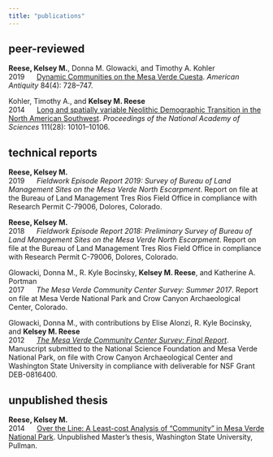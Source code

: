```yaml
---
title: "publications"
---
```


## peer-reviewed
**Reese, Kelsey M.**, Donna M. Glowacki, and Timothy A. Kohler   
2019&nbsp;&nbsp;&nbsp;&nbsp;&nbsp;&nbsp;[Dynamic Communities on the Mesa Verde Cuesta](https://kmreese-io.github.io/Documents/Reese_et_al_2019.pdf). *American Antiquity* 84(4): 728--747.

Kohler, Timothy A., and **Kelsey M. Reese**   
2014&nbsp;&nbsp;&nbsp;&nbsp;&nbsp;&nbsp;[Long and spatially variable Neolithic Demographic Transition in the North American Southwest](https://kmreese-io.github.io/Documents/Kohler_and_Reese_2014.pdf). *Proceedings of the National Academy of Sciences* 111(28): 10101--10106.

## technical reports
**Reese, Kelsey M.**  
2019&nbsp;&nbsp;&nbsp;&nbsp;&nbsp;&nbsp;*Fieldwork Episode Report 2019: Survey of Bureau of Land Management Sites on the Mesa Verde North Escarpment*. Report on file at the Bureau of Land Management Tres Rios Field Office in compliance with Research Permit C-79006, Dolores, Colorado.

**Reese, Kelsey M.**  
2018&nbsp;&nbsp;&nbsp;&nbsp;&nbsp;&nbsp;*Fieldwork Episode Report 2018: Preliminary Survey of Bureau of Land Management Sites on the Mesa Verde North Escarpment*. Report on file at the Bureau of Land Management Tres Rios Field Office in compliance with Research Permit C-79006, Dolores, Colorado.

Glowacki, Donna M., R. Kyle Bocinsky, **Kelsey M. Reese**, and Katherine A. Portman  
2017&nbsp;&nbsp;&nbsp;&nbsp;&nbsp;&nbsp;*The Mesa Verde Community Center Survey: Summer 2017*. Report on file at Mesa Verde National Park and Crow Canyon Archaeological Center, Colorado.
  
Glowacki, Donna M., with contributions by Elise Alonzi, R. Kyle Bocinsky, and **Kelsey M. Reese**   
2012&nbsp;&nbsp;&nbsp;&nbsp;&nbsp;&nbsp;[*The Mesa Verde Community Center Survey: Final Report*](http://village.anth.wsu.edu/sites/village.anth.wsu.edu/files/publications/FINAL_REPORT_VEP_2012_noUTMs.pdf). Manuscript submitted to the National Science Foundation and Mesa Verde National Park, on file with Crow Canyon Archaeological Center and Washington State University in compliance with deliverable for NSF Grant DEB-0816400.

## unpublished thesis
**Reese, Kelsey M.**   
2014&nbsp;&nbsp;&nbsp;&nbsp;&nbsp;&nbsp;[Over the Line: A Least-cost Analysis of "Community" in Mesa Verde National Park](http://www.dissertations.wsu.edu/Thesis/Spring2014/k_reese_042914.pdf). Unpublished Master's thesis, Washington State University, Pullman.